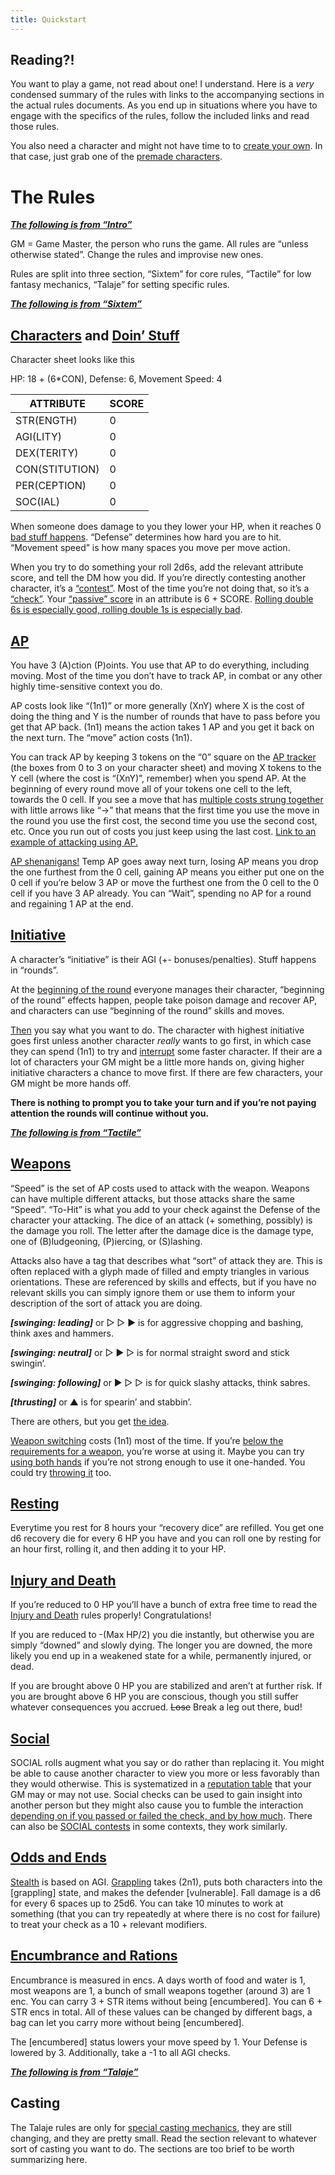 ```yaml
---
title: Quickstart
---
```


## Reading?!

You want to play a game, not read about one! I understand. Here is a *very* condensed summary of the rules with links to the accompanying sections in the actual rules documents. As you end up in situations where you have to engage with the specifics of the rules, follow the included links and read those rules.

You also need a character and might not have time to to [create your own](./p1_rules_and_character_creation/s2_character_creation/how_to_character_creation.md). In that case, just grab one of the [premade characters](./p1_rules_and_character_creation/s2_character_creation/prerolls.md).

# The Rules

***[The following is from "Intro"](./p1_rules_and_character_creation/s1_rules/intro.qmd)***

GM = Game Master, the person who runs the game. All rules are "unless otherwise stated". Change the rules and improvise new ones.

Rules are split into three section, "Sixtem" for core rules, "Tactile" for low fantasy mechanics, "Talaje" for setting specific rules.

***[The following is from "Sixtem"](./p1_rules_and_character_creation/s1_rules/sixtem.qmd)***


## [Characters](./p1_rules_and_character_creation/s1_rules/sixtem.qmd#how-characters-work) and [Doin' Stuff](./p1_rules_and_character_creation/s1_rules/sixtem.qmd#doing-things)

Character sheet looks like this

HP: 18 + (6\*CON), Defense: 6, Movement Speed: 4  

| ATTRIBUTE      | SCORE |
| -------------- | ----- |
| STR(ENGTH)     | 0     |
| AGI(LITY)      | 0     |
| DEX(TERITY)    | 0     |
| CON(STITUTION) | 0     |
| PER(CEPTION)   | 0     |
| SOC(IAL)       | 0     |

When someone does damage to you they lower your HP, when it reaches 0 [bad stuff happens](./p1_rules_and_character_creation/s1_rules/tactile.qmd#injury-and-death). "Defense" determines how hard you are to hit. "Movement speed" is how many spaces you move per move action.  

When you try to do something your roll 2d6s, add the relevant attribute score, and tell the DM how you did. If you're directly contesting another character, it's a ["contest"](./p1_rules_and_character_creation/s1_rules/sixtem.qmd#an-example-of-a-contest). Most of the time you're not doing that, so it's a ["check"](p1_rules_and_character_creation/s1_rules/sixtem.qmd#an-example-of-a-check). Your ["passive" score](./p1_rules_and_character_creation/s1_rules/sixtem.qmd#passive-scores) in an attribute is 6 + SCORE. [Rolling double 6s is especially good, rolling double 1s is especially bad](./p1_rules_and_character_creation/s1_rules/sixtem.qmd#double-1s-double-6s). 

## [AP](./p1_rules_and_character_creation/s1_rules/sixtem.qmd#ap-moving-and-the-ap-tracker) 

You have 3 (A)ction (P)oints. You use that AP to do everything, including moving. Most of the time you don't have to track AP, in combat or any other highly time-sensitive context you do.  

AP costs look like "(1n1)" or more generally (XnY) where X is the cost of doing the thing and Y is the number of rounds that have to pass before you get that AP back. (1n1) means the action takes 1 AP and you get it back on the next turn. The "move" action costs (1n1).  

You can track AP by keeping 3 tokens on the "0" square on the [AP tracker](./p1_rules_and_character_creation/s1_rules/sixtem.qmd#the-ap-tracker) (the boxes from 0 to 3 on your character sheet) and moving X tokens to the Y cell (where the cost is "(XnY)", remember) when you spend AP. At the beginning of every round move all of your tokens one cell to the left, towards the 0 cell. If you see a move that has [multiple costs strung together](./p1_rules_and_character_creation/s1_rules/sixtem.qmd#moves-that-have-multiple-costs) with little arrows like "->" that means that the first time you use the move in the round you use the first cost, the second time you use the second cost, etc. Once you run out of costs you just keep using the last cost. [Link to an example of attacking using AP.](./p1_rules_and_character_creation/s1_rules/sixtem.qmd#pulling-it-all-together-an-example-of-attacking-using-ap)

[AP shenanigans!](./p1_rules_and_character_creation/s1_rules/sixtem.qmd#ap-shenanigans-temp-ap-losing-ap-gaining-ap-the-wait-action) Temp AP goes away next turn, losing AP means you drop the one furthest from the 0 cell, gaining AP means you either put one on the 0 cell if you're below 3 AP or move the furthest one from the 0 cell to the 0 cell if you have 3 AP already. You can "Wait", spending no AP for a round and regaining 1 AP at the end.

## [Initiative](./p1_rules_and_character_creation/s1_rules/sixtem.qmd#initiative-rules)

A character's "initiative" is their AGI (+- bonuses/penalties). Stuff happens in "rounds".  

At the [beginning of the round](./p1_rules_and_character_creation/s1_rules/sixtem.qmd#beginning-phase---beginning-of-the-round) everyone manages their character, "beginning of the round" effects happen, people take poison damage and recover AP, and characters can use "beginning of the round" skills and moves. 

[Then](./p1_rules_and_character_creation/s1_rules/sixtem.qmd#main-phase) you say what you want to do. The character with highest initiative goes first unless another character *really* wants to go first, in which case they can spend (1n1) to try and [interrupt](./p1_rules_and_character_creation/s1_rules/sixtem.qmd#interrupting-and-interrupt) some faster character. If their are a lot of characters your GM might be a little more hands on, giving higher initiative characters a chance to move first. If there are few characters, your GM might be more hands off.

**There is nothing to prompt you to take your turn and if you're not paying attention the rounds will continue without you.**

***[The following is from "Tactile"](./p1_rules_and_character_creation/s1_rules/tactile.qmd)***

## [Weapons](./p1_rules_and_character_creation/s1_rules/tactile.qmd#weapon-rules)

"Speed" is the set of AP costs used to attack with the weapon. Weapons can have multiple different attacks, but those attacks share the same "Speed". "To-Hit" is what you add to your check against the Defense of the character your attacking. The dice of an attack (+ something, possibly) is the damage you roll. The letter after the damage dice is the damage type, one of (B)ludgeoning, (P)iercing, or (S)lashing. 

Attacks also have a tag that describes what "sort" of attack they are. This is often replaced with a glyph made of filled and empty triangles in various orientations. These are referenced by skills and effects, but if you have no relevant skills you can simply ignore them or use them to inform your description of the sort of attack you are doing.

***[swinging: leading]*** or &#9655; &#9655; &#9654; is for aggressive chopping and bashing, think axes and hammers.

***[swinging: neutral]*** or &#9655; &#9654; &#9655; is for normal straight sword and stick swingin'.

***[swinging: following]*** or &#9654; &#9655; &#9655; is for quick slashy attacks, think sabres.

***\[thrusting]*** or &#9650; is for spearin' and stabbin'.

There are others, but you get [the idea](./p1_rules_and_character_creation/s1_rules/tactile.qmd#attack-tags-in-a-more-detail).

[Weapon switching](./p1_rules_and_character_creation/s1_rules/tactile.qmd#weapon-switching) costs (1n1) most of the time. If you're [below the requirements for a weapon](./p1_rules_and_character_creation/s1_rules/tactile.qmd#being-below-a-weapon’s-requirements), you're worse at using it. Maybe you can try [using both hands](./p1_rules_and_character_creation/s1_rules/tactile.qmd#two-handing-a-one-handed-weapon-one-handing-a-two-handed-weapon) if you're not strong enough to use it one-handed. You could try [throwing it](./p1_rules_and_character_creation/s1_rules/tactile.qmd#throwing-a-spear-or-a-dagger-without-a-specific-thrown-move) too.

## [Resting](./p1_rules_and_character_creation/s1_rules/tactile.qmd#resting-and-healing)

Everytime you rest for 8 hours your "recovery dice" are refilled. You get one d6 recovery die for every 6 HP you have and you can roll one by resting for an hour first, rolling it, and then adding it to your HP.

## [Injury and Death](./p1_rules_and_character_creation/s1_rules/tactile.qmd#being-reduced-to-0-hp-being-downed)

If you're reduced to 0 HP you'll have a bunch of extra free time to read the [Injury and Death](./p1_rules_and_character_creation/s1_rules/tactile.qmd#being-reduced-to-0-hp-being-downed) rules properly! Congratulations!

If you are reduced to -(Max HP/2) you die instantly, but otherwise you are simply "downed" and slowly dying. The longer you are downed, the more likely you end up in a weakened state for a while, permanently injured, or dead.

If you are brought above 0 HP you are stabilized and aren't at further risk. If you are brought above 6 HP you are conscious, though you still suffer whatever consequences you accrued. ~~Lose~~ Break a leg out there, bud!

## [Social](./p1_rules_and_character_creation/s1_rules/tactile.qmd#social-rolls)

SOCIAL rolls augment what you say or do rather than replacing it. You might be able to cause another character to view you more or less favorably than they would otherwise. This is systematized in a [reputation table](./p1_rules_and_character_creation/s1_rules/tactile.qmd#communicative-skills-bias-and-reputation) that your GM may or may not use. Social checks can be used to gain insight into another person but they might also cause you to fumble the interaction [depending on if you passed or failed the check, and by how much](./p1_rules_and_character_creation/s1_rules/tactile.qmd#social-check-resolution). There can also be [SOCIAL contests](./p1_rules_and_character_creation/s1_rules/tactile.qmd#contests) in some contexts, they work similarly.

## [Odds and Ends](./p1_rules_and_character_creation/s1_rules/tactile.qmd#odds-and-ends)

[Stealth](./p1_rules_and_character_creation/s1_rules/tactile.qmd#stealth) is based on AGI. [Grappling](./p1_rules_and_character_creation/s1_rules/tactile.qmd#grappling) takes (2n1), puts both characters into the \[grappling] state, and makes the defender \[vulnerable]. Fall damage is a d6 for every 6 spaces up to 25d6. You can take 10 minutes to work at something (that you can try repeatedly at where there is no cost for failure) to treat your check as a 10 + relevant modifiers.

## [Encumbrance and Rations](./p1_rules_and_character_creation/s1_rules/tactile.qmd#the-encumbered-threshold-and-maximum-encumbrance)


Encumbrance is measured in encs. A days worth of food and water is 1, most weapons are 1, a bunch of small weapons together (around 3) are 1 enc. You can carry 3 + STR items without being [encumbered]. You can 6 + STR encs in total. All of these values can be changed by different bags, a bag can let you carry more without being [encumbered].

The \[encumbered] status lowers your move speed by 1. Your Defense is lowered by 3. Additionally, take a -1 to all AGI checks.

***[The following is from "Talaje"](./p1_rules_and_character_creation/s1_rules/talaje.qmd)***

## Casting

The Talaje rules are only for [special casting mechanics](./p1_rules_and_character_creation/s1_rules/talaje.qmd), they are still changing, and they are pretty small. Read the section relevant to whatever sort of casting you want to do. The sections are too brief to be worth summarizing here.